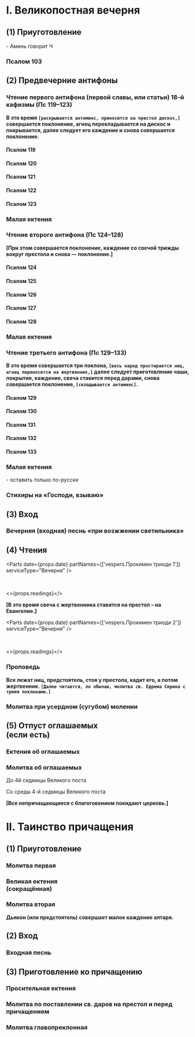 
# I. Великопостная вечерня

## (1) Приуготовление

<MdxLoader src="Liturgies/Katekhumen/Vozglas" /> - Аминь говорит Ч

<MdxLoader src="Shared/Pridite3" />

### Псалом 103

<MdxLoader src="Shared/Psalm103" />

<MdxLoader src="Lpod/SvetilnCsj" />

<MdxLoader src="Vespers/VelikajaEktenia" />

## (2) Предвечерние антифоны

<MdxLoader src="Vespers/Prayer1" />

### Чтение первого антифона (первой славы, или статьи) 18-й кафизмы (Пс 119–123)

**В это время `[раскрывается антиминс, приносится на престол дискос,]` совершается поклонение, агнец перекладывается на дискос и покрывается, далее следует его каждение и снова совершается поклонение.**

#### Псалом 119

<MdxLoader src="Shared/Psalm119" />

#### Псалом 120

<MdxLoader src="Shared/Psalm120" />

#### Псалом 121

<MdxLoader src="Shared/Psalm121" />

#### Псалом 122

<MdxLoader src="Shared/Psalm122" />

#### Псалом 123

<MdxLoader src="Shared/Psalm123" />

<MdxLoader src="Shared/Slava&Alliluia" />

### Малая ектения

<MdxLoader src="Liturgies/Katekhumen/MalajaEktenia" />

<MdxLoader src="Vespers/Prayer2" />

### Чтение второго антифона (Пс 124–128)

**[При этом совершается поклонение, каждение со свечой трижды вокруг престола и снова — поклонение.]**

#### Псалом 124

<MdxLoader src="Shared/Psalm124" />

#### Псалом 125

<MdxLoader src="Shared/Psalm125" />

#### Псалом 126

<MdxLoader src="Shared/Psalm126" />

#### Псалом 127

<MdxLoader src="Shared/Psalm127" />

#### Псалом 128

<MdxLoader src="Shared/Psalm128" />

<MdxLoader src="Shared/Slava&Alliluia" />

### Малая ектения

<MdxLoader src="Liturgies/Katekhumen/MalajaEktenia" />

<MdxLoader src="Vespers/Prayer3" />

### Чтение третьего антифона (Пс 129–133)

**В это время совершается три поклона, `[весь народ простирается ниц, агнец переносится на жертвенник,]` далее следует приготовление чаши, покрытие, каж­дение, свеча ставится перед дарами, снова совершается поклонение, `[складывается антиминс]`.**

#### Псалом 129

<MdxLoader src="Shared/Psalm129" />

#### Псалом 130

<MdxLoader src="Shared/Psalm130" />

#### Псалом 131

<MdxLoader src="Shared/Psalm131" />

#### Псалом 132

<MdxLoader src="Shared/Psalm132" />

#### Псалом 133

<MdxLoader src="Shared/Psalm133" />

<MdxLoader src="Shared/Slava&Alliluia" />

### Малая ектения

<MdxLoader src="Liturgies/Katekhumen/MalajaEktenia" />

<MdxLoader src="Lpod/SvetilnRu" />

<MdxLoader src="Shared/SnovaSnova" /> - оставить только по-русски

<MdxLoader src="Vespers/Prayer8" />

<MdxLoader src="Vespers/VecherniePsalmi" lang={props.lang} />

### Стихиры на «Господи, взываю»

<StihiriNaGV day={props.day} date={props.date} />
<span id="vhod" />

## (3) Вход

<MdxLoader src="Vespers/PremudrostVhod" />

### Вечерняя (входная) песнь «при возжжении светильника»

<MdxLoader src="Vespers/JasniSvet" lang={props.lang} />

## (4) Чтения

<MdxLoader src="Vespers/MirVsem" />

<Parts date={props.date} partNames={['vespers.Прокимен триоди 1']} serviceType="Вечерня" />

<span id="reading" />

<MdxLoader src="Vespers/PremudrostParemiya" lang={props.lang} />

<br />

<>{props.readings}</>

**[В это время свеча с жертвенника ставится на престол – на Евангелие.]**

<Parts date={props.date} partNames={['vespers.Прокимен триоди 2']} serviceType="Вечерня" />

<MdxLoader src="Lpod/Povelite" />

<MdxLoader src="Vespers/PremudrostParemiya" lang={props.lang} />

<br />

<>{props.readings}</>

<MdxLoader src="Lpod/MirTebe" />

### Проповедь

<MdxLoader src="Lpod/ProkimenVelikiy" />

**Все лежат ниц, предстоятель, стоя у престола, кадит его, а потом жертвенник. `[Далее читается, по обычаю, молитва св. Ефрема Сирина с тремя поклонами.]`**

<MdxLoader src="Shared/SugubajaPolnaja" lang={props.lang} />

### Молитва при усердном (сугубом) молении

<MdxLoader src="Liturgies/Katekhumen/Userdnaya" />

## (5) Отпуст оглашаемых<br/>(если есть)

<MdxLoader src="Liturgies/Katekhumen/OtpustOglashaemie" />
  
### Ектения об оглашаемых
  
<MdxLoader src="Liturgies/Katekhumen/EktenyaOglashaemie" />

### Молитва об оглашаемых

<MdxLoader src="Lpod/OglashaemieLpod" />

До 4й седмицы Великого поста

<MdxLoader src="Liturgies/Katekhumen/Izydite" />

Со среды 4-й седмицы Великого поста

<MdxLoader src="Lpod/ProsveshaemieLpod" />

**[Все непричащающиеся с благоговением покидают церковь.]**

# II. Таинство причащения

## (1) Приуготовление

<MdxLoader src="Liturgies/Vernie/Priugotovlenie" />

### Молитва первая

<MdxLoader src="Lpod/Molitva1" />

### Великая ектения <br /> (сокращённая)

<MdxLoader src="Liturgies/Vernie/SokrEktenia" />

### Молитва вторая

<MdxLoader src="Lpod/Molitva2" />

**Дьякон (или предстоятель) совершает малое каждение алтаря.**

## (2) Вход

### Входная песнь

<MdxLoader src="Lpod/Vhod" />

## (3) Приготовление ко причащению

### Просительная ектения

<MdxLoader src="Lpod/Prositelnaya" />

### Молитва по поставлении св. даров на престол и перед причащением

<MdxLoader src="Lpod/MolitvaPoPostDarov" />

<MdxLoader src="Liturgies/Vernie/Otche" />

<MdxLoader src="Lpod/MirVsem" />

### Молитва главопреклонная

<MdxLoader src="Lpod/MolitvaGlav" />
